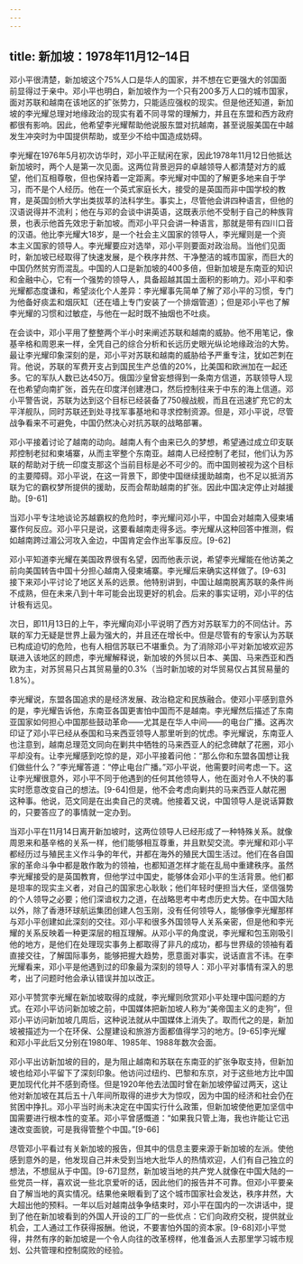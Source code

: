 ```yaml
---
---
---
```

title: 新加坡：1978年11月12–14日
---



邓小平很清楚，新加坡这个75%人口是华人的国家，并不想在它更强大的邻国面前显得过于亲中。邓小平也明白，新加坡作为一个只有200多万人口的城市国家，面对苏联和越南在该地区的扩张势力，只能适应强权的现实。但是他还知道，新加坡的李光耀总理对地缘政治的现实有着不同寻常的理解力，并且在东盟和西方政府都很有影响。因此，他希望李光耀帮助他说服东盟对抗越南，甚至说服美国在中越发生冲突时为中国提供帮助，或至少不给中国造成妨碍。

李光耀在1976年5月初次访华时，邓小平正赋闲在家，因此1978年11月12日他抵达新加坡时，两个人是第一次见面。这两位背景迥异的卓越领导人都清楚对方的威望，他们互相尊敬，但也保持着一定距离。李光耀对中国的了解更多地来自于学习，而不是个人经历。他在一个英式家庭长大，接受的是英国而非中国学校的教育，是英国剑桥大学出类拔萃的法科学生。事实上，尽管他会讲四种语言，但他的汉语说得并不流利；他在与邓的会谈中讲英语，这既表示他不受制于自己的种族背景，也表示他首先效忠于新加坡。而邓小平只会讲一种语言，那就是带有四川口音的汉语。他比李光耀大18岁，是一个社会主义国家的领导人，李光耀则是一个资本主义国家的领导人。李光耀要应对选举，邓小平则要面对政治局。当他们见面时，新加坡已经取得了快速发展，是个秩序井然、干净整洁的城市国家，而巨大的中国仍然贫穷而混乱。中国的人口是新加坡的400多倍，但新加坡是东南亚的知识和金融中心，它有一个强势的领导人，具备超越其国土面积的影响力。邓小平和李光耀都态度谦和，希望淡化个人差异：李光耀事先简单了解了邓小平的习惯，专门为他备好痰盂和烟灰缸（还在墙上专门安装了一个排烟管道）；但是邓小平也了解李光耀的习惯和过敏症，与他在一起时既不抽烟也不吐痰。

在会谈中，邓小平用了整整两个半小时来阐述苏联和越南的威胁。他不用笔记，像基辛格和周恩来一样，全凭自己的综合分析和长远历史眼光纵论地缘政治的大势。最让李光耀印象深刻的是，邓小平对苏联和越南的威胁给予严重专注，犹如芒刺在背。他说，苏联的军费开支占到国民生产总值的20%，比美国和欧洲加在一起还多。它的军队人数已达450万。俄国沙皇曾妄想得到一条南方信道，苏联领导人现在也希望向南扩张，首先在印度洋创建港口，然后控制往来于中东的海上信道。邓小平警告说，苏联为达到这个目标已经装备了750艘战舰，而且在迅速扩充它的太平洋舰队，同时苏联还到处寻找军事基地和寻求控制资源。但是，邓小平说，尽管战争看来不可避免，中国仍然决心对抗苏联的战略部署。

邓小平接着讨论了越南的动向。越南人有个由来已久的梦想，希望通过成立印支联邦控制老挝和柬埔寨，从而主宰整个东南亚。越南人已经控制了老挝，他们认为苏联的帮助对于统一印度支那这个当前目标是必不可少的。而中国则被视为这个目标的主要障碍。邓小平说，在这一背景下，即使中国继续援助越南，也不足以抵消苏联为它的霸权梦所提供的援助，反而会帮助越南的扩张。因此中国决定停止对越援助。[9-61]

当邓小平专注地谈论苏越霸权的危险时，李光耀问邓小平，中国会对越南入侵柬埔寨作何反应。邓小平只是说，这要看越南走得多远。李光耀从这种回答中推测，假如越南跨过湄公河攻入金边，中国肯定会作出军事反应。[9-62]

邓小平知道李光耀在美国政界很有名望，因而他表示说，希望李光耀能在他访美之前向美国转告中国十分担心越南入侵柬埔寨。李光耀后来确实这样做了。[9-63]接下来邓小平讨论了地区关系的远景。他特别讲到，中国让越南脱离苏联的条件尚不成熟，但在未来八到十年可能会出现更好的机会。后来的事实证明，邓小平的估计极有远见。

次日，即11月13日的上午，李光耀向邓小平说明了西方对苏联军力的不同估计。苏联的军力无疑是世界上最为强大的，并且还在增长中。但是尽管有的专家认为苏联已构成迫切的危险，也有人相信苏联已不堪重负。为了消除邓小平对新加坡欢迎苏联进入该地区的顾虑，李光耀解释说，新加坡的外贸以日本、美国、马来西亚和西欧为主，对苏贸易只占其贸易量的0.3%（当时新加坡的对华贸易仅占其贸易量的1.8%）。

李光耀说，东盟各国追求的是经济发展、政治稳定和民族融合。使邓小平感到意外的是，李光耀告诉他，东南亚各国更害怕中国而不是越南。李光耀然后描述了东南亚国家如何担心中国那些鼓动革命——尤其是在华人中间——的电台广播。这再次印证了邓小平已经从泰国和马来西亚领导人那里听到的忧虑。李光耀说，东南亚人也注意到，越南总理范文同向在剿共中牺牲的马来西亚人的纪念碑献了花圈，邓小平却没有。让李光耀感到吃惊的是，邓小平接着问他：“那么你和东盟各国想让我们做些什么？”李光耀答道：“停止电台广播。”邓小平说，他需要时间考虑一下。这让李光耀很意外，邓小平不同于他遇到的任何其他领导人，他在面对令人不快的事实时愿意改变自己的想法。[9-64]但是，他不会考虑向剿共的马来西亚人献花圈这种事。他说，范文同是在出卖自己的灵魂。他接着又说，中国领导人是说话算数的，只要答应了的事情就一定办到。

当邓小平在11月14日离开新加坡时，这两位领导人已经形成了一种特殊关系。就像周恩来和基辛格的关系一样，他们能够相互尊重，并且默契交流。李光耀和邓小平都经历过与殖民主义作斗争的年代，并都在海外的殖民大国生活过。他们在各自国家的革命斗争中都是敢作敢为的领袖，也都知道怎样才能在乱局中重建秩序。虽然李光耀接受的是英国教育，但他学过中国史，能够体会邓小平的生活背景。他们都是坦率的现实主义者，对自己的国家忠心耿耿；他们年轻时便担当大任，坚信强势的个人领导之必要；他们深谙权力之道，在战略思考中考虑历史大势。在中国大陆以外，除了香港环球航运集团创建人包玉刚，没有任何领导人，能够像李光耀那样与邓小平创建如此深刻的交往。邓小平和很多外国领导人关系亲密，但是他和李光耀的关系反映着一种更深层的相互理解。从邓小平的角度说，李光耀和包玉刚吸引他的地方，是他们在处理现实事务上都取得了非凡的成功，都与世界级的领袖有着直接交往，了解国际事务，能够把握大趋势，愿意面对事实，说话直言不讳。在李光耀看来，邓小平是他遇到过的印象最为深刻的领导人：邓小平对事情有深入的思考，出了问题时他会承认错误并加以改正。

邓小平赞赏李光耀在新加坡取得的成就，李光耀则欣赏邓小平处理中国问题的方式。在邓小平访问新加坡之前，中国媒体把新加坡人称为“美帝国主义的走狗”，但邓小平访问新加坡几周后，这种说法就从中国媒体上消失了。取而代之的是，新加坡被描述为一个在环保、公屋建设和旅游方面都值得学习的地方。[9-65]李光耀和邓小平此后又分别在1980年、1985年、1988年数次会面。

邓小平出访新加坡的目的，是为阻止越南和苏联在东南亚的扩张争取支持，但新加坡也给邓小平留下了深刻印象。他访问过纽约、巴黎和东京，对于这些地方比中国更加现代化并不感到奇怪。但是1920年他去法国时曾在新加坡停留过两天，这让他对新加坡在其后五十八年间所取得的进步大为惊叹，因为中国的经济和社会仍在贫困中挣扎。邓小平当时尚未决定在中国实行什么政策，但新加坡使他更加坚信中国需要进行根本性的变革。邓小平曾感慨道：“如果我只管上海，我也许能让它迅速改变面貌，可是我得管整个中国。”[9-66]

尽管邓小平看过有关新加坡的报告，但其中的信息主要来源于新加坡的左派。使他感到意外的是，他发现自己并未受到当地大批华人的热情欢迎，人们有自己独立的想法，不想屈从于中国。[9-67]显然，新加坡当地的共产党人就像在中国大陆的一些党员一样，喜欢说一些北京爱听的话，因此他们的报告并不可靠。但邓小平要亲自了解当地的真实情况。结果他亲眼看到了这个城市国家社会发达，秩序井然，大大超出他的预料。一年以后对越南战争争结束时，邓小平在国内的一次讲话中，提到了他在新加坡看到的外国人开设的工厂的一些优点：它们向政府交税，提供就业机会，工人通过工作获得报酬。他说，不要害怕外国的资本家。[9-68]邓小平觉得，井然有序的新加坡是一个令人向往的改革榜样，他准备派人去那里学习城市规划、公共管理和控制腐败的经验。